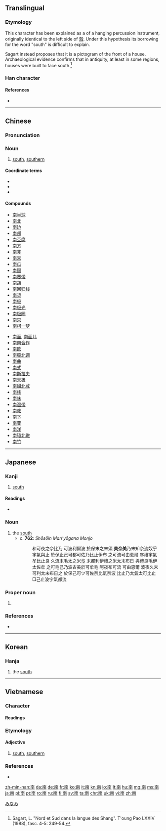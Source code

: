 ==Translingual==
{{zh-forms}}

===Etymology===
This character has been explained as a {{liushu|p}} of a hanging percussion instrument, originally identical to the left side of [[殼]].  Under this hypothesis its borrowing for the word "south" is difficult to explain.

Sagart instead proposes that it is a pictogram of the front of a house.  Archaeological evidence confirms that in antiquity, at least in some regions, houses were built to face south.<ref>Sagart, L. "Nord et Sud dans la langue des Shang". T'oung Pao LXXIV (1988), fasc. 4-5: 249-54.</ref>

===Han character===
{{Han char|rn=24|rad=十|as=07|sn=9|four=4022<sub>7</sub>|canj=十月廿十 (JBTJ)|ids=⿱十⿵冂𢆉}}
{{stroke order}}

====References====
* {{Han ref|kx=0157.050|dkj=02750|dj=0357.080|hdz=10065.020|uh=5357|ud=21335|bh=AB6E|bd=43886}}
<references/>

----

==Chinese==
{{zh-forms}}

===Pronunciation===
{{zh-pron
|m=nán
|ma=y
|c=naam4
|h=pfs=nàm
|mn=lâm
|w=3noe
|mc=y
|oc=y
|cat=n}}

===Noun===
{{zh-noun}}

# [[south]], [[southern]]

====Coordinate terms====
* {{zh-l|東/东}}
* {{zh-l|西}}
* {{zh-l|北}}

====Compounds====
{{top2}}
* [[南半球]]
* [[南北]]
* [[南边]]
* [[南部]]
* [[南豆腐]]
* [[南方]]
* [[南非]]
* [[南宫]]
* [[南瓜]]
* [[南国]]
* [[南寒带]]
* [[南胡]]
* [[南回归线]]
* [[南货]]
* [[南极]]
* [[南极光]]
* [[南极圈]]
* [[南京]]
* [[南柯一梦]]
{{mid2}}
* [[南面]], [[南面儿]]
* [[南南合作]]
* [[南欧]]
* [[南腔北调]]
* [[南曲]]
* [[南式]]
* [[南斯拉夫]]
* [[南天极]]
* [[南甜北咸]]
* [[南纬]]
* [[南味]]
* [[南温带]]
* [[南戏]]
* [[南下]]
* [[南亚]]
* [[南洋]]
* [[南辕北辙]]
* [[南竹]]
{{bottom}}

{{zh-cat|Beginning|Compass points}}

----

==Japanese==

===Kanji===
{{ja-kanji|grade=2|rs=十07}}

# [[south]]

====Readings====
* {{ja-readings|goon=[[なん]] (nan), [[み]] (mi)|kanyoon=[[な]] (na)|kanon=[[だん]] (dan)|kun=[[みなみ]] (minami)}}

{{ja-kanjitab|みなみ|yomi=k}}

===Noun===
{{ja-noun|みなみ}}

# the [[south]]
#* c. '''762''': ''Shōsōin Man'yōgana Monjo''
#*: 和可夜之奈比乃 可波利爾波 於保末之末須 '''美奈美'''乃末知奈流奴乎 宇氣與止 於保止己可都可佐乃比止伊布 之可流可由恵爾 序禮宇氣牟比止良 久流末毛太之米弖 末都利伊禮之米太末布日 與禮良毛伊太佐牟 之可毛己乃波古美於可牟毛 阿夜布可流 可由恵爾 波夜久末可利太末布日之 於保己可ツ可佐奈比氣奈波 比止乃太氣太可比止 □己止波宇氣都流

===Proper noun===
{{ja-pos|みなみ|proper}}

# {{surname|lang=ja|sort=みなみ}}

===References===
* {{R:Nara Ibun 3}}

[[Category:1000 Japanese basic words|みなみ]]

----

==Korean==

===Hanja===
{{ko-hanja|hangeul=남|rv=nam|mr=nam|y=nam|eumhun=남녘|ehrv=namnyeok|ehmr=namnyŏk|ehy=namnyekh}}

# the [[south]]

----

==Vietnamese==

===Character===
{{rfc-header|Nom character|lang=vi}}

====Readings====
{{vi-readings|hanviet=na, nam|nom=nằm, nồm, nam, năm|rs=十07}}

===Etymology===
{{rfe|lang=vi}}

====Adjective====
{{vi-adj|sc=Hani|nam|rs=十07}}

# [[south]], [[southern]]

===References===
* {{R:WinVNKey:Lê Sơn Thanh}}

[[zh-min-nan:南]]
[[da:南]]
[[de:南]]
[[fr:南]]
[[ko:南]]
[[it:南]]
[[kn:南]]
[[lo:南]]
[[lt:南]]
[[hu:南]]
[[mg:南]]
[[ms:南]]
[[ja:南]]
[[pl:南]]
[[pt:南]]
[[ro:南]]
[[ru:南]]
[[fi:南]]
[[sv:南]]
[[ta:南]]
[[chr:南]]
[[uk:南]]
[[vi:南]]
[[zh:南]]